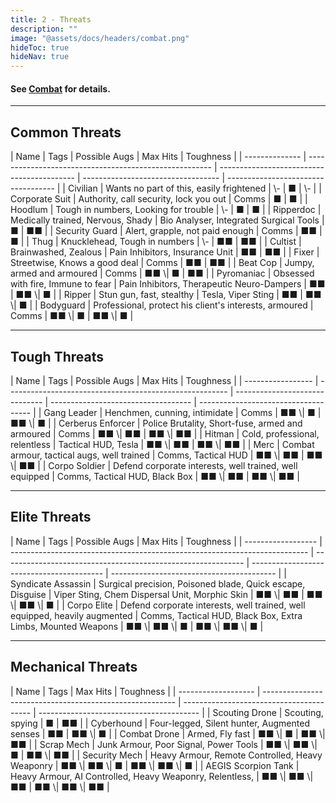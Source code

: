 ```yaml
---
title: 2 - Threats
description: ""
image: "@assets/docs/headers/combat.png"
hideToc: true
hideNav: true
---
```


#### See [Combat](/docs/arules/combat-harm-healing) for details.

---

## Common Threats
<div class="table-full">
| Name           | Tags                                                   | Possible Augs                              | Max Hits                           | Toughness                           |
| -------------- | ------------------------------------------------------ | ------------------------------------------ | ---------------------------------- | ----------------------------------- |
| Civilian       | Wants no part of this, easily frightened               | \-                                         | <span class="hits">■       </span> | <span class="hits">\-       </span> |
| Corporate Suit | Authority, call security, lock you out                 | Comms                                      | <span class="hits">■       </span> | <span class="hits">■        </span> |
| Hoodlum        | Tough in numbers, Looking for trouble                  | \-                                         | <span class="hits">■       </span> | <span class="hits">■        </span> |
| Ripperdoc      | Medically trained, Nervous, Shady                      | Bio Analyser, Integrated Surgical Tools    | <span class="hits">■       </span> | <span class="hits">■■       </span> |
| Security Guard | Alert, grapple, not paid enough                        | Comms                                      | <span class="hits">■■      </span> | <span class="hits">■        </span> |
| Thug           | Knucklehead, Tough in numbers                          | \-                                         | <span class="hits">■■      </span> | <span class="hits">■■       </span> |
| Cultist        | Brainwashed, Zealous                                   | Pain Inhibitors, Insurance Unit            | <span class="hits">■■      </span> | <span class="hits">■■       </span> |
| Fixer          | Streetwise, Knows a good deal                          | Comms                                      | <span class="hits">■■      </span> | <span class="hits">■■       </span> |
| Beat Cop       | Jumpy, armed and armoured                              | Comms                                      | <span class="hits">■■ \| ■ </span> | <span class="hits">■■       </span> |
| Pyromaniac     | Obsessed with fire, Immune to fear                     | Pain Inhibitors, Therapeutic Neuro-Dampers | <span class="hits">■■      </span> | <span class="hits">■■ \| ■  </span> |
| Ripper         | Stun gun, fast, stealthy                               | Tesla, Viper Sting                         | <span class="hits">■■      </span> | <span class="hits">■■ \| ■  </span> |
| Bodyguard      | Professional, protect his client's interests, armoured | Comms                                      | <span class="hits">■■ \| ■ </span> | <span class="hits">■■ \| ■  </span> |
</div>

---

## Tough Threats
<div class="table-full">
| Name              | Tags                                                    | Possible Augs                  | Max Hits                            | Toughness                            |
| ----------------- | ------------------------------------------------------- | ------------------------------ | ----------------------------------- | ------------------------------------ |
| Gang Leader       | Henchmen, cunning, intimidate                           | Comms                          | <span class="hits">■■ \| ■  </span> | <span class="hits"> ■■ \| ■  </span> |
| Cerberus Enforcer | Police Brutality, Short-fuse, armed and armoured        | Comms                          | <span class="hits">■■ \| ■■ </span> | <span class="hits"> ■■ \| ■■ </span> |
| Hitman            | Cold, professional, relentless                          | Tactical HUD, Tesla            | <span class="hits">■■ \| ■■ </span> | <span class="hits"> ■■ \| ■■ </span> |
| Merc              | Combat armour, tactical augs, well trained              | Comms, Tactical HUD            | <span class="hits">■■ \| ■■ </span> | <span class="hits"> ■■ \| ■■ </span> |
| Corpo Soldier     | Defend corporate interests, well trained, well equipped | Comms, Tactical HUD, Black Box | <span class="hits">■■ \| ■■ </span> | <span class="hits"> ■■ \| ■■ </span> |
</div>

---

## Elite Threats
<div class="table-full">
| Name               | Tags                                                                       | Possible Augs                                                | Max Hits                                  | Toughness                                 |
| ------------------ | -------------------------------------------------------------------------- | ------------------------------------------------------------ | ----------------------------------------- | ----------------------------------------- |
| Syndicate Assassin | Surgical precision, Poisoned blade, Quick escape, Disguise                 | Viper Sting, Chem Dispersal Unit, Morphic Skin               | <span class="hits"> ■■ \| ■■  </span>     | <span class="hits"> ■■ \| ■■ \| ■ </span> |
| Corpo Elite        | Defend corporate interests, well trained, well equipped, heavily augmented | Comms, Tactical HUD, Black Box, Extra Limbs, Mounted Weapons | <span class="hits"> ■■ \| ■■ \| ■ </span> | <span class="hits"> ■■ \| ■■ \| ■ </span> |
</div>

---

## Mechanical Threats
<div class="table-full">
| Name                | Tags                                                     | Max Hits                                 | Toughness                                |
| ------------------- | -------------------------------------------------------- | ---------------------------------------- | ---------------------------------------- |
| Scouting Drone      | Scouting, spying                                         | <span class="hits">■             </span> | <span class="hits">■■            </span> |
| Cyberhound          | Four-legged, Silent hunter, Augmented senses             | <span class="hits">■■            </span> | <span class="hits">■■ \| ■       </span> |
| Combat Drone        | Armed, Fly fast                                          | <span class="hits">■■ \| ■       </span> | <span class="hits">■■ \| ■■      </span> |
| Scrap Mech          | Junk Armour, Poor Signal, Power Tools                    | <span class="hits">■■ \| ■■ \| ■ </span> | <span class="hits">■■ \| ■■      </span> |
| Security Mech       | Heavy Armour, Remote Controlled, Heavy Weaponry          | <span class="hits">■■ \| ■■ \| ■ </span> | <span class="hits">■■ \| ■■ \| ■ </span> |
| AEGIS Scorpion Tank | Heavy Armour, AI Controlled, Heavy Weaponry, Relentless, | <span class="hits">■■ \| ■■ \| ■■</span> | <span class="hits">■■ \| ■■ \| ■■</span> |
</div>